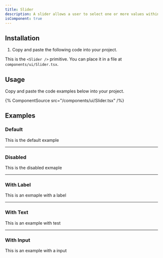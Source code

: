 ```yaml
---
title: Slider
description: A slider allows a user to select one or more values within a range.
isComponent: true
---
```


## Installation

1. Copy and paste the following code into your project.

This is the `<Slider />` primitive. You can place it in a file at `components/ui/Slider.tsx`.

## Usage

Copy and paste the code examples below into your project.

{% ComponentSource src="/components/ui/Slider.tsx" /%}

## Examples

### Default

This is the default example

---

### Disabled

This is the disabled exmaple

---

### With Label

This is an exmaple with a label

---

### With Text

This is an example with test

---

### With Input

This is an example with a input
